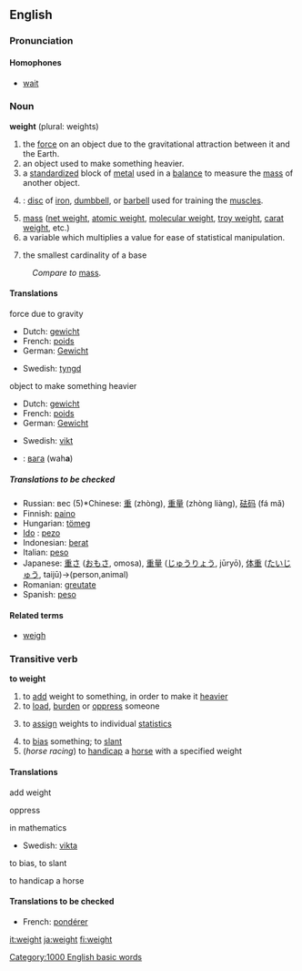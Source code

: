 ==English==
===Pronunciation===
====Homophones====
*[[wait]]

===Noun===
'''weight''' (plural: weights)

#the [[force]] on an object due to the gravitational attraction between it and the Earth.
#an object used to make something heavier.
#a [[standardized]] block of [[metal]] used in a [[balance]] to measure the [[mass]] of another object.
#{{weightlifting}}: [[disc]] of [[iron]], [[dumbbell]], or [[barbell]] used for training the [[muscle]]s.
#[[mass]] ([[net weight]], [[atomic weight]], [[molecular weight]], [[troy weight]], [[carat weight]], etc.)
#a variable which multiplies a value for ease of statistical manipulation.
#{{topology}} the smallest cardinality of a base

:''Compare to'' [[mass]].

====Translations====
; force due to gravity
{{top}}
*Dutch: [[gewicht]]
*French: [[poids]]
*German: [[Gewicht]] {{n}}
{{mid}}
*Swedish: [[tyngd]] {{c}}
{{bottom}}
;object to make something heavier
{{top}}
*Dutch: [[gewicht]]
*French: [[poids]]
*German: [[Gewicht]] {{n}}
{{mid}}
*Swedish: [[vikt]] {{c}}
*{{uk}}: [[вага]] (wah'''a''') {{f}}
{{bottom}}

=====Translations to be checked=====
<!--Remove this section once all of the translations below have been moved into the tables above.-->
{{checktrans}}
*Russian: вес (5)*Chinese: [[重]] (zhòng), [[重量]] (zhòng liàng), [[砝码]] (fá mǎ)
*Finnish: [[paino]]
*Hungarian: [[tömeg]]
* [[w:Ido|Ido]] : [[pezo]]
*Indonesian: [[berat]]
*Italian: [[peso]] {{m}}
*Japanese: [[重さ]] ([[おもさ]], omosa), [[重量]] ([[じゅうりょう]], jūryō), [[体重]] ([[たいじゅう]], taijū)→(person,animal)
*Romanian: [[greutate]] {{f}}
*Spanish: [[peso]]

====Related terms====
*[[weigh]]
[[Category:1000 English basic words]]

===Transitive verb===
'''to weight'''
# to [[add]] weight to something, in order to make it [[heavier]]
# to [[load]], [[burden]] or [[oppress]] someone
#{{mathematics}} to [[assign]] weights to individual [[statistic]]s
# to [[bias]] something; to [[slant]]
#(''horse racing'') to [[handicap]] a [[horse]] with a specified weight

====Translations====
;add weight
{{top}}
{{mid}}
{{bottom}}
;oppress
{{top}}
{{mid}}
{{bottom}}
;in mathematics
{{top}}
{{mid}}
*Swedish: [[vikta]]
{{bottom}}
;to bias, to slant
{{top}}
{{mid}}
{{bottom}}
;to handicap a horse
{{top}}
{{mid}}
{{bottom}}

{{checktrans}}
====Translations to be checked====
*French: [[pondérer]]

[[it:weight]]
[[ja:weight]]
[[fi:weight]]